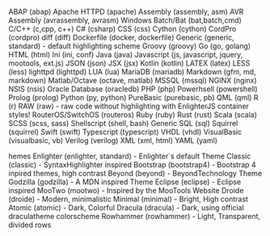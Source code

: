 ABAP (abap)
Apache HTTPD (apache)
Assembly (assembly, asm)
AVR Assembly (avrassembly, avrasm)
Windows Batch/Bat (bat,batch,cmd)
C/C++ (c,cpp, c++)
C# (csharp)
CSS (css)
Cython (cython)
CordPro (cordpro)
diff (diff)
Dockerfile (docker, dockerfile)
Generic (generic, standard) - default highlighting scheme
Groovy (groovy)
Go (go, golang)
HTML (html)
Ini (ini, conf)
Java (java)
Javascript (js, javascript, jquery, mootools, ext.js)
JSON (json)
JSX (jsx)
Kotlin (kotlin)
LATEX (latex)
LESS (less)
lighttpd (lighttpd)
LUA (lua)
MariaDB (mariadb)
Markdown (gfm, md, markdown)
Matlab/Octave (octave, matlab)
MSSQL (mssql)
NGINX (nginx)
NSIS (nsis)
Oracle Database (oracledb)
PHP (php)
Powerhsell (powershell)
Prolog (prolog)
Python (py, python)
PureBasic (purebasic, pb)
QML (qml)
R (r)
RAW (raw) - raw code without highlighting with EnlighterJS container styles!
RouterOS/SwitchOS (routeros)
Ruby (ruby)
Rust (rust)
Scala (scala)
SCSS (scss, sass)
Shellscript (shell, bash)
Generic SQL (sql)
Squirrel (squirrel)
Swift (swift)
Typescript (typescript)
VHDL (vhdl)
VisualBasic (visualbasic, vb)
Verilog (verilog)
XML (xml, html)
YAML (yaml)




hemes
Enlighter (enlighter, standard) - Enlighter`s default Theme
Classic (classic) - SyntaxHighlighter inspired
Bootstrap (bootstrap4) - Bootstrap 4 inpired themes, high contrast
Beyond (beyond) - BeyondTechnology Theme
Godzilla (godzilla) - A MDN inspired Theme
Eclipse (eclipse) - Eclipse inspired
MooTwo (mootwo) - Inspired by the MooTools Website
Droide (droide) - Modern, minimalistic
Minimal (minimal) - Bright, High contrast
Atomic (atomic) - Dark, Colorful
Dracula (dracula) - Dark, using official draculatheme colorscheme
Rowhammer (rowhammer) - Light, Transparent, divided rows
